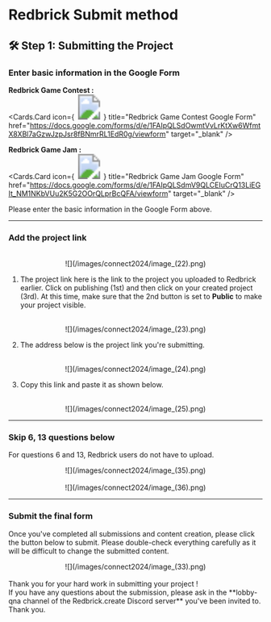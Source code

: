 
# Redbrick Submit method

## 🛠️ Step 1: Submitting the Project

<Steps>

### Enter basic information in the Google Form

**Redbrick Game Contest :**
<br />
<Cards.Card
  icon={
    <svg
      width="50"
      height="50"
      fill="none"
      xmlns="http://www.w3.org/2000/svg"
      viewBox="0 0 50 50"
    >
      <image 
        href="https://cdn-icons-png.flaticon.com/512/5968/5968528.png" 
        width="50" 
        height="50" 
        preserveAspectRatio="xMidYMid meet"
      />
    </svg>
  }
  title="Redbrick Game Contest Google Form"
  href="https://docs.google.com/forms/d/e/1FAIpQLSdOwmtVvLrKtXw6WfmtX8XBl7aGzwJzpJsr8fBNmrRL1EdR0g/viewform"
  target="_blank"
/>

**Redbrick Game Jam :**
<br />
<Cards.Card
  icon={
    <svg
      width="50"
      height="50"
      fill="none"
      xmlns="http://www.w3.org/2000/svg"
      viewBox="0 0 50 50"
    >
      <image 
        href="https://cdn-icons-png.flaticon.com/512/5968/5968528.png" 
        width="50" 
        height="50" 
        preserveAspectRatio="xMidYMid meet"
      />
    </svg>
  }
  title="Redbrick Game Jam Google Form"
  href="https://docs.google.com/forms/d/e/1FAIpQLSdmV9QLCEIuCrQ13LiEGIt_NM1NKbVUu2K5G2OOrQLprBcQFA/viewform"
  target="_blank"
/>

Please enter the basic information in the Google Form above.

---

### Add the project link
<br />
  <center>![](/images/connect2024/image_(22).png)</center>

1. The project link here is the link to the project you uploaded to Redbrick earlier. 
Click on publishing (1st) and then click on your created project (3rd). 
At this time, make sure that the 2nd button is set to **Public** to make your project visible.

<br />
  <center>![](/images/connect2024/image_(23).png)</center>

2. The address below is the project link you're submitting.
<br />
  <center>![](/images/connect2024/image_(24).png)</center>

3. Copy this link and paste it as shown below.
<br />
  <center>![](/images/connect2024/image_(25).png)</center>

---

### Skip 6, 13 questions below
For questions 6 and 13, Redbrick users do not have to upload.
<br />
  <center>![](/images/connect2024/image_(35).png)</center>
<br />
  <center>![](/images/connect2024/image_(36).png)</center>

---

### Submit the final form

Once you've completed all submissions and content creation, please click the button below to submit.
Please double-check everything carefully as it will be difficult to change the submitted content.
<br />
  <center>![](/images/connect2024/image_(33).png)</center>

</Steps>

<br />
<Callout type="info">
  Thank you for your hard work in submitting your project ! <br /> 
  If you have any questions about the submission, please ask in the <span style={{ color: 'white' }}>**lobby-qna channel of the Redbrick.create Discord server**</span> you've been invited to. Thank you.
</Callout>
